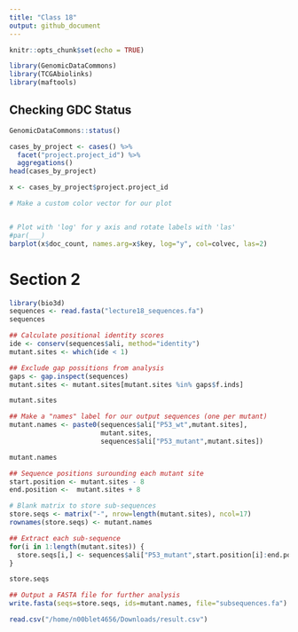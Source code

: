 ```yaml
---
title: "Class 18"
output: github_document
---
```


```r
knitr::opts_chunk$set(echo = TRUE)
```


```r
library(GenomicDataCommons)
library(TCGAbiolinks)
library(maftools)
```

## Checking GDC Status
```r
GenomicDataCommons::status()
```

```r
cases_by_project <- cases() %>%
  facet("project.project_id") %>%
  aggregations()
head(cases_by_project)
```

```r
x <- cases_by_project$project.project_id

# Make a custom color vector for our plot


# Plot with 'log' for y axis and rotate labels with 'las'
#par(___)  
barplot(x$doc_count, names.arg=x$key, log="y", col=colvec, las=2)
```



# Section 2

```r
library(bio3d)
sequences <- read.fasta("lecture18_sequences.fa")
sequences
```
```r
## Calculate positional identity scores
ide <- conserv(sequences$ali, method="identity")
mutant.sites <- which(ide < 1) 

## Exclude gap possitions from analysis
gaps <- gap.inspect(sequences)
mutant.sites <- mutant.sites[mutant.sites %in% gaps$f.inds]

mutant.sites
```


```r
## Make a "names" label for our output sequences (one per mutant)
mutant.names <- paste0(sequences$ali["P53_wt",mutant.sites],
                       mutant.sites,
                       sequences$ali["P53_mutant",mutant.sites])

mutant.names

```

```r
## Sequence positions surounding each mutant site
start.position <- mutant.sites - 8
end.position <-  mutant.sites + 8

# Blank matrix to store sub-sequences
store.seqs <- matrix("-", nrow=length(mutant.sites), ncol=17)
rownames(store.seqs) <- mutant.names

## Extract each sub-sequence
for(i in 1:length(mutant.sites)) {
  store.seqs[i,] <- sequences$ali["P53_mutant",start.position[i]:end.position[i]]
}

store.seqs
```

```r
## Output a FASTA file for further analysis
write.fasta(seqs=store.seqs, ids=mutant.names, file="subsequences.fa")

```

```r
read.csv("/home/n00blet4656/Downloads/result.csv")
```

